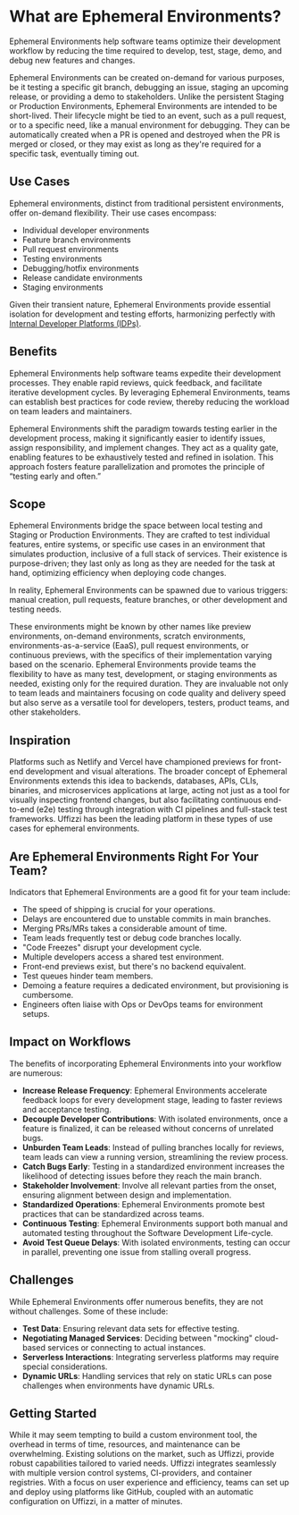 # What are Ephemeral Environments?  

Ephemeral Environments help software teams optimize their development workflow by reducing the time required to develop, test, stage, demo, and debug new features and changes.

Ephemeral Environments can be created on-demand for various purposes, be it testing a specific git branch, debugging an issue, staging an upcoming release, or providing a demo to stakeholders. Unlike the persistent Staging or Production Environments, Ephemeral Environments are intended to be short-lived. Their lifecycle might be tied to an event, such as a pull request, or to a specific need, like a manual environment for debugging. They can be automatically created when a PR is opened and destroyed when the PR is merged or closed, or they may exist as long as they're required for a specific task, eventually timing out.

## Use Cases

Ephemeral environments, distinct from traditional persistent environments, offer on-demand flexibility. Their use cases encompass:

- Individual developer environments
- Feature branch environments
- Pull request environments
- Testing environments
- Debugging/hotfix environments
- Release candidate environments
- Staging environments

Given their transient nature, Ephemeral Environments provide essential isolation for development and testing efforts, harmonizing perfectly with [Internal Developer Platforms (IDPs)](/core-concepts/internal-developer-platform).

## Benefits

Ephemeral Environments help software teams expedite their development processes. They enable rapid reviews, quick feedback, and facilitate iterative development cycles. By leveraging Ephemeral Environments, teams can establish best practices for code review, thereby reducing the workload on team leaders and maintainers.

Ephemeral Environments shift the paradigm towards testing earlier in the development process, making it significantly easier to identify issues, assign responsibility, and implement changes. They act as a quality gate, enabling features to be exhaustively tested and refined in isolation. This approach fosters feature parallelization and promotes the principle of “testing early and often.”

## Scope

Ephemeral Environments bridge the space between local testing and Staging or Production Environments. They are crafted to test individual features, entire systems, or specific use cases in an environment that simulates production, inclusive of a full stack of services. Their existence is purpose-driven; they last only as long as they are needed for the task at hand, optimizing efficiency when deploying code changes.

In reality, Ephemeral Environments can be spawned due to various triggers: manual creation, pull requests, feature branches, or other development and testing needs.

These environments might be known by other names like preview environments, on-demand environments, scratch environments, environments-as-a-service (EaaS), pull request environments, or continuous previews, with the specifics of their implementation varying based on the scenario. Ephemeral Environments provide teams the flexibility to have as many test, development, or staging environments as needed, existing only for the required duration. They are invaluable not only to team leads and maintainers focusing on code quality and delivery speed but also serve as a versatile tool for developers, testers, product teams, and other stakeholders.

## Inspiration 

Platforms such as Netlify and Vercel have championed previews for front-end development and visual alterations. The broader concept of Ephemeral Environments extends this idea to backends, databases, APIs, CLIs, binaries, and microservices applications at large, acting not just as a tool for visually inspecting frontend changes, but also facilitating continuous end-to-end (e2e) testing through integration with CI pipelines and full-stack test frameworks. Uffizzi has been the leading platform in these types of use cases for ephemeral environments.

## Are Ephemeral Environments Right For Your Team?

Indicators that Ephemeral Environments are a good fit for your team include:

- The speed of shipping is crucial for your operations.
- Delays are encountered due to unstable commits in main branches.
- Merging PRs/MRs takes a considerable amount of time.
- Team leads frequently test or debug code branches locally.
- "Code Freezes" disrupt your development cycle.
- Multiple developers access a shared test environment.
- Front-end previews exist, but there's no backend equivalent.
- Test queues hinder team members.
- Demoing a feature requires a dedicated environment, but provisioning is cumbersome.
- Engineers often liaise with Ops or DevOps teams for environment setups.

## Impact on Workflows
The benefits of incorporating Ephemeral Environments into your workflow are numerous:

- **Increase Release Frequency**: Ephemeral Environments accelerate feedback loops for every development stage, leading to faster reviews and acceptance testing.
- **Decouple Developer Contributions**: With isolated environments, once a feature is finalized, it can be released without concerns of unrelated bugs.
- **Unburden Team Leads**: Instead of pulling branches locally for reviews, team leads can view a running version, streamlining the review process.
- **Catch Bugs Early**: Testing in a standardized environment increases the likelihood of detecting issues before they reach the main branch.
- **Stakeholder Involvement**: Involve all relevant parties from the onset, ensuring alignment between design and implementation.
- **Standardized Operations**: Ephemeral Environments promote best practices that can be standardized across teams.
- **Continuous Testing**: Ephemeral Environments support both manual and automated testing throughout the Software Development Life-cycle.
- **Avoid Test Queue Delays**: With isolated environments, testing can occur in parallel, preventing one issue from stalling overall progress.

## Challenges 

While Ephemeral Environments offer numerous benefits, they are not without challenges. Some of these include:

- **Test Data**: Ensuring relevant data sets for effective testing.
- **Negotiating Managed Services**: Deciding between "mocking" cloud-based services or connecting to actual instances.
- **Serverless Interactions**: Integrating serverless platforms may require special considerations.
- **Dynamic URLs**: Handling services that rely on static URLs can pose challenges when environments have dynamic URLs.

## Getting Started

While it may seem tempting to build a custom environment tool, the overhead in terms of time, resources, and maintenance can be overwhelming. Existing solutions on the market, such as Uffizzi, provide robust capabilities tailored to varied needs. Uffizzi integrates seamlessly with multiple version control systems, CI-providers, and container registries. With a focus on user experience and efficiency, teams can set up and deploy using platforms like GitHub, coupled with an automatic configuration on Uffizzi, in a matter of minutes.
